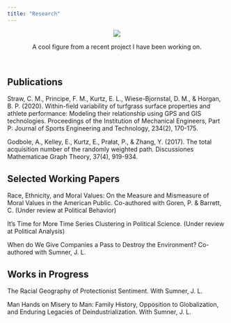 ```yaml
---
title: "Research"
---
```





<p align="center">
  <img src="Manufacturing Job Clusters.png"></p>
  
<p align="center">A cool figure from a recent project I have been working on.</p>\




## Publications

Straw, C. M., Principe, F. M., Kurtz, E. L., Wiese-Bjornstal, D. M., & Horgan, B. P. (2020). Within-field variability of turfgrass surface properties and athlete performance: Modeling their relationship using GPS and GIS technologies. Proceedings of the Institution of Mechanical Engineers, Part P: Journal of Sports Engineering and Technology, 234(2), 170-175.

Godbole, A., Kelley, E., Kurtz, E., Prałat, P., & Zhang, Y. (2017). The total acquisition number of the randomly weighted path. Discussiones Mathematicae Graph Theory, 37(4), 919-934.

## Selected Working Papers

Race, Ethnicity, and Moral Values: On the Measure and Mismeasure of Moral Values in the American Public. Co-authored with Goren, P. & Barrett, C. (Under review at Political Behavior)

It's Time for More Time Series Clustering in Political Science. (Under review at Political Analysis)

When do We Give Companies a Pass to Destroy the Environment? Co-authored with Sumner, J. L.

## Works in Progress

The Racial Geography of Protectionist Sentiment. With Sumner, J. L.

Man Hands on Misery to Man: Family History, Opposition to Globalization, and Enduring Legacies of Deindustrialization. With Sumner, J. L.